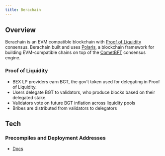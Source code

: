 ```yaml
---
title: Berachain
---
```


## Overview

Berachain is an EVM compatible blockchain with [Proof of Liquidity](https://docs.berachain.com/learn/#proof-of-liquidity-overview) consensus. Berachain built and uses [Polaris](https://docs.berachain.com/learn/what-is-polaris-evm), a blockchain framework for building EVM-compatible chains on top of the [CometBFT](https://docs.berachain.com/learn/what-is-comet-bft) consensus engine.

### Proof of Liquidity

- BEX LP providers earn BGT, the gov't token used for delegating in Proof of Liquidity.
- Users delegate BGT to validators, who produce blocks based on their delegated stake.
- Validators vote on future BGT inflation across liquidity pools
- Bribes are distributed from validators to delegators


## Tech

### Precompiles and Deployment Addresses

- [Docs](https://docs.berachain.com/developers/precompile-addresses)